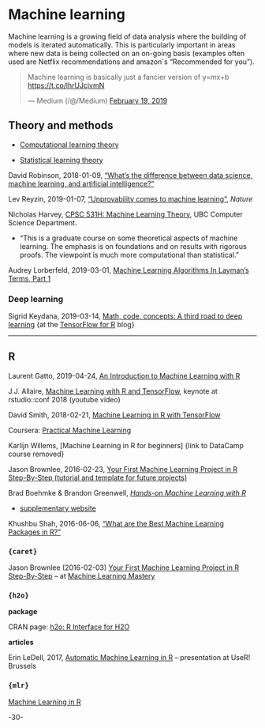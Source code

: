 # Machine learning {#ml}



Machine learning is a growing field of data analysis where the building of models is iterated automatically. This is particularly important in areas where new data is being collected on an on-going basis (examples often used are Netflix recommendations and amazon`s "Recommended for you").

<blockquote class="twitter-tweet" data-lang="en"><p lang="en" dir="ltr">Machine learning is basically just a fancier version of y=mx+b <a href="https://t.co/lhrUJcjvmN">https://t.co/lhrUJcjvmN</a></p>&mdash; Medium (/@/Medium) <a href="https://twitter.com/Medium/status/1097681613666902017?ref_src=twsrc%5Etfw">February 19, 2019</a></blockquote>
<script async src="https://platform.twitter.com/widgets.js" charset="utf-8"></script>


## Theory and methods

* [Computational learning theory](https://en.wikipedia.org/wiki/Computational_learning_theory)

* [Statistical learning theory](https://en.wikipedia.org/wiki/Statistical_learning_theory)

David Robinson, 2018-01-09, ["What's the difference between data science, machine learning, and artificial intelligence?"](http://varianceexplained.org/r/ds-ml-ai/)

Lev Reyzin, 2019-01-07, ["Unprovability comes to machine learning"](https://www.nature.com/articles/d41586-019-00012-4), _Nature_

Nicholas Harvey, [CPSC 531H: Machine Learning Theory](https://www.cs.ubc.ca/~nickhar/F18-531/), UBC Computer Science Department.

* "This is a graduate course on some theoretical aspects of machine learning. The emphasis is on foundations and on results with rigorous proofs. The viewpoint is much more computational than statistical."


Audrey Lorberfeld, 2019-03-01, [Machine Learning Algorithms In Layman’s Terms, Part 1](https://towardsdatascience.com/machine-learning-algorithms-in-laymans-terms-part-1-d0368d769a7b)


### Deep learning 

Sigrid Keydana, 2019-03-14, [Math, code, concepts: A third road to deep learning](https://blogs.rstudio.com/tensorflow/posts/2019-03-15-concepts-way-to-dl/) {at the [TensorFlow for R](https://blogs.rstudio.com/tensorflow/) blog}


***


## R

Laurent Gatto, 2019-04-24, [An Introduction to Machine Learning with R](https://lgatto.github.io/IntroMachineLearningWithR/index.html)

J.J. Allaire, [Machine Learning with R and TensorFlow](https://www.youtube.com/watch?v=atiYXm7JZv0&feature=youtu.be), keynote at rstudio::conf 2018 (youtube video)

David Smith, 2018-02-21, [Machine Learning in R with TensorFlow](http://blog.revolutionanalytics.com/2018/02/r-with-tensorflow.html)

Coursera: [Practical Machine Learning](https://www.coursera.org/learn/practical-machine-learning)

Karlijn Willems, [Machine Learning in R for beginners] {link to DataCamp course removed}

Jason Brownlee, 2016-02-23, [Your First Machine Learning Project in R Step-By-Step (tutorial and template for future projects)](https://machinelearningmastery.com/machine-learning-in-r-step-by-step/)


Brad Boehmke & Brandon Greenwell, [_Hands-on Machine Learning with R_](https://bradleyboehmke.github.io/HOML/)

* [supplementary website](https://koalaverse.github.io/homlr/)


Khushbu Shah, 2016-06-06, ["What are the Best Machine Learning Packages in R?"](https://www.r-bloggers.com/what-are-the-best-machine-learning-packages-in-r/)




### `{caret}`


Jason Brownlee (2016-02-03) [Your First Machine Learning Project in R Step-By-Step](https://machinelearningmastery.com/machine-learning-in-r-step-by-step/) -- at [Machine Learning Mastery](https://machinelearningmastery.com/start-here/)



### `{h2o}`

**package**

CRAN page: [h2o: R Interface for H2O](https://cran.r-project.org/package=h2o)

**articles**

Erin LeDell, 2017, [Automatic Machine Learning in R](https://github.com/h2oai/h2o-meetups/blob/master/2017_07_05_useR_Brussels_H2O_AutoML_in_R/useR2017_automl_july2017.pdf?utm_content=bufferaca4e&utm_medium=social&utm_source=twitter.com&utm_campaign=buffer) -- presentation at UseR! Brussels



### `{mlr}` 

[Machine Learning in R ](https://mlr.mlr-org.com/)



-30-
